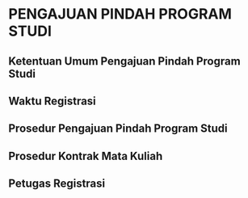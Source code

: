 # PENGAJUAN PINDAH PROGRAM STUDI

## Ketentuan Umum Pengajuan Pindah Program Studi

## Waktu Registrasi

## Prosedur Pengajuan Pindah Program Studi

## Prosedur Kontrak Mata Kuliah

## Petugas Registrasi